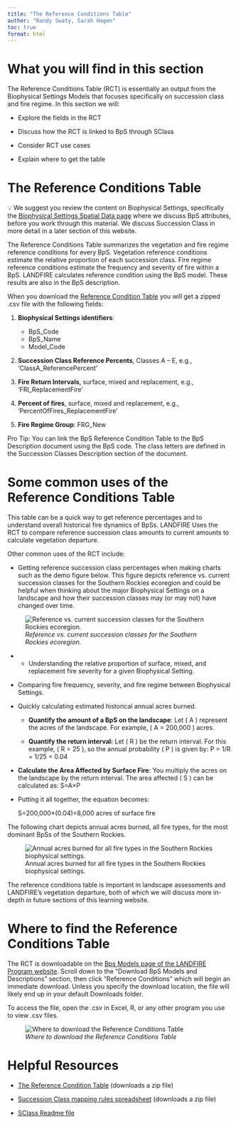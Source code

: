 ```yaml
---
title: "The Reference Conditions Table"
author: "Randy Swaty, Sarah Hagen"
toc: true
format: html
---
```


# What you will find in this section

The Reference Conditions Table (RCT) is essentially an output from the Biophysical Settings Models that focuses specifically on succession class and fire regime. In this section we will:

-   Explore the fields in the RCT

-   Discuss how the RCT is linked to BpS through SClass

-   Consider RCT use cases

-   Explain where to get the table

# The Reference Conditions Table

::: callout-note
💡 We suggest you review the content on Biophysical Settings, specifically the [Biophysical Settings Spatial Data page](2-bps_spatial.qmd) where we discuss BpS attributes, before you work through this material. We discuss Succession Class in more detail in a later section of this website.
:::

The Reference Conditions Table summarizes the vegetation and fire regime reference conditions for every BpS. Vegetation reference conditions estimate the relative proportion of each succession class. Fire regime reference conditions estimate the frequency and severity of fire within a BpS. LANDFIRE calculates reference condition using the BpS model. These results are also in the BpS description.

When you download the [Reference Condition Table](https://www.landfire.gov/sites/default/files/zip/LANDFIRE_CONUS_Reference_Condition_Table_August_2020.zip) you will get a zipped .csv file with the following fields:

1.  **Biophysical Settings identifiers**:

    -   BpS_Code
    -   BpS_Name
    -   Model_Code

2.  **Succession Class Reference Percents**, Classes A – E, e.g., ‘ClassA_ReferencePercent’

3.  **Fire Return Intervals**, surface, mixed and replacement, e.g., ‘FRI_ReplacementFire’

4.  **Percent of fires**, surface, mixed and replacement, e.g., ‘PercentOfFires_ReplacementFire’

5.  **Fire Regime Group**: FRG_New

::: callout-tip
Pro Tip: You can link the BpS Reference Condition Table to the BpS Description document using the BpS code. The class letters are defined in the Succession Classes Description section of the document.
:::

# Some common uses of the Reference Conditions Table

This table can be a quick way to get reference percentages and to understand overall historical fire dynamics of BpSs. LANDFIRE Uses the RCT to compare reference succession class amounts to current amounts to calculate vegetation departure.

Other common uses of the RCT include:

-   Getting reference succession class percentages when making charts such as the demo figure below. This figure depicts reference vs. current succession classes for the Southern Rockies ecoregion and could be helpful when thinking about the major Biophysical Settings on a landscape and how their succession classes may (or may not) have changed over time.

![*Reference vs. current succession classes for the Southern Rockies ecoregion.*](images/RCT_ReferencePercents.png){fig-alt="Six separate bar charts showing Succession classes (A, B, C, D, E, UN, UE, Agriculture, Developed) on the Y axis and present and past amounts of each class on the x axis. These charts analyze six different Biophysical Settings to compare past and current successional classes on this landscape."}

-   

    -   Understanding the relative proportion of surface, mixed, and replacement fire severity for a given Biophysical Setting.

-   Comparing fire frequency, severity, and fire regime between Biophysical Settings.

-   Quickly calculating estimated historical annual acres burned.

    -   **Quantify the amount of a BpS on the landscape**: Let ( A ) represent the acres of the landscape. For example, ( A = 200,000 ) acres.

    -   **Quantify the return interval:** Let ( R ) be the return interval. For this example, ( R = 25 ), so the annual probability ( P ) is given by: P = 1/R = 1/25 = 0.04

-   **Calculate the Area Affected by Surface Fire**: You multiply the acres on the landscape by the return interval. The area affected ( S ) can be calculated as: S=A×P

-   Putting it all together, the equation becomes:

    S=200,000×(0.04)=8,000 acres of surface fire


The following chart depicts annual acres burned, all fire types, for the most dominant BpSs of the Southern Rockies.

![Annual acres burned for all fire types in the Southern Rockies biophysical settings.](images/RCT_AcresBurned.png)

The reference conditions table is important in landscape assessments and LANDFIRE’s vegetation departure, both of which we will discuss more in-depth in future sections of this learning website.

# Where to find the Reference Conditions Table

The RCT is downloadable on the [Bps Models page of the LANDFIRE Program website](https://landfire.gov/vegetation/bps-models). Scroll down to the “Download BpS Models and Descriptions” section, then click “Reference Conditions” which will begin an immediate download. Unless you specify the download location, the file will likely end up in your default Downloads folder.

To access the file, open the .csv in Excel, R, or any other program you use to view .csv files.

![*Where to download the Reference Conditions Table*](images/RCT_Download.bmp){fig-alt="The LANDFIRE Program website showing arrows pointing to Reference Conditions under \"Revised CONUS and Hawaii\" and \"Original Alaska\" beneath the Download Bps Models and Descriptions heading."}

# Helpful Resources

-   [The Reference Condition Table](https://www.landfire.gov/sites/default/files/zip/LANDFIRE_CONUS_Reference_Condition_Table_August_2020.zip) (downloads a zip file)

-   [Succession Class mapping rules spreadsheet](https://www.landfire.gov/sites/default/files/zip/LANDFIRE_CONUS_SClass_Mapping_Rules_08162023.zip) (downloads a zip file)

-   [SClass Readme file](https://www.landfire.gov/sites/default/files/documents/Succession_Class_Mapping_Rules_Readme.pdf)
